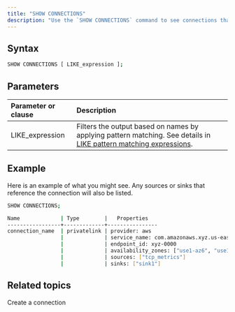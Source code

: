 ```yaml
---
title: "SHOW CONNECTIONS"
description: "Use the `SHOW CONNECTIONS` command to see connections that have been created."
---
```


## Syntax

```bash
SHOW CONNECTIONS [ LIKE_expression ];
```

## Parameters

| Parameter or clause | Description                                                                                                                                                                               |
| :------------------ | :---------------------------------------------------------------------------------------------------------------------------------------------------------------------------------------- |
| LIKE\_expression    | Filters the output based on names by applying pattern matching. See details in [LIKE pattern matching expressions](/docs/current/sql-function-string/#like-pattern-matching-expressions). |

## Example

Here is an example of what you might see. Any sources or sinks that reference the connection will also be listed.

```bash
SHOW CONNECTIONS;
```

```bash
Name             | Type        |   Properties
-----------------+-------------+----------------
connection_name  | privatelink | provider: aws
                 |             | service_name: com.amazonaws.xyz.us-east-1.abc-xyz-0000
                 |             | endpoint_id: xyz-0000
                 |             | availability_zones: ["use1-az6", "use1-az4"]
                 |             | sources: ["tcp_metrics"]
                 |             | sinks: ["sink1"]

```

## Related topics

<CardGroup>
  <Card
    title="CREATE CONNECTION"
    icon="plug"
    iconType="solid"
    href="/sql/commands/sql-create-connection"
    horizontal
  >
    Create a connection
  </Card>
</CardGroup>
